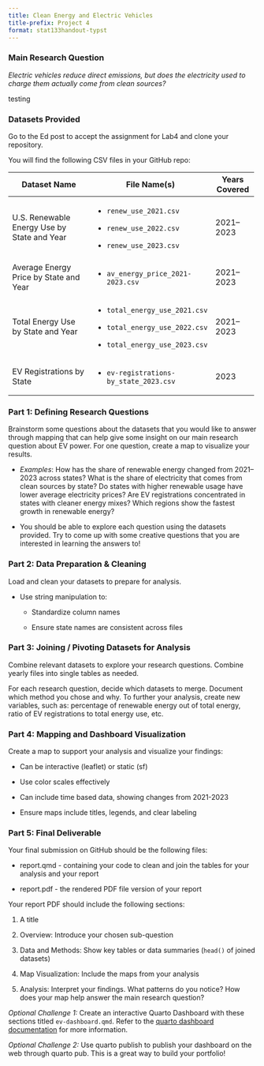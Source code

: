 ```yaml
---
title: Clean Energy and Electric Vehicles
title-prefix: Project 4
format: stat133handout-typst
---
```


### **Main Research Question**

*Electric vehicles reduce direct emissions, but does the electricity used to charge them actually come from clean sources?\
*

testing

### **Datasets Provided**

Go to the Ed post to accept the assignment for Lab4 and clone your repository.

You will find the following CSV files in your GitHub repo:

+---------------------------------------------+------------------------------------------+-------------------+
| **Dataset Name**                            | **File Name(s)**                         | **Years Covered** |
+=============================================+==========================================+===================+
| U.S. Renewable Energy Use by State and Year | -   `renew_use_2021.csv`                 | 2021–2023         |
|                                             |                                          |                   |
|                                             | -   `renew_use_2022.csv`                 |                   |
|                                             |                                          |                   |
|                                             | -   `renew_use_2023.csv`                 |                   |
+---------------------------------------------+------------------------------------------+-------------------+
| Average Energy Price by State and Year      | -   `av_energy_price_2021-2023.csv`      | 2021–2023         |
+---------------------------------------------+------------------------------------------+-------------------+
| Total Energy Use by State and Year          | -   `total_energy_use_2021.csv`          | 2021–2023         |
|                                             |                                          |                   |
|                                             | -   `total_energy_use_2022.csv`          |                   |
|                                             |                                          |                   |
|                                             | -   `total_energy_use_2023.csv`          |                   |
+---------------------------------------------+------------------------------------------+-------------------+
| EV Registrations by State                   | -   `ev-registrations-by_state_2023.csv` | 2023              |
+---------------------------------------------+------------------------------------------+-------------------+

### **Part 1: Defining Research Questions**

Brainstorm some questions about the datasets that you would like to answer through mapping that can help give some insight on our main research question about EV power. For one question, create a map to visualize your results.

-   *Examples*: How has the share of renewable energy changed from 2021–2023 across states? What is the share of electricity that comes from clean sources by state? Do states with higher renewable usage have lower average electricity prices? Are EV registrations concentrated in states with cleaner energy mixes? Which regions show the fastest growth in renewable energy?

-   You should be able to explore each question using the datasets provided. Try to come up with some creative questions that you are interested in learning the answers to!

### **Part 2: Data Preparation & Cleaning**

Load and clean your datasets to prepare for analysis.

-   Use string manipulation to:

    -   Standardize column names

    -   Ensure state names are consistent across files

### **Part 3: Joining / Pivoting Datasets for Analysis**

Combine relevant datasets to explore your research questions. Combine yearly files into single tables as needed.

For each research question, decide which datasets to merge. Document which method you chose and why. To further your analysis, create new variables, such as: percentage of renewable energy out of total energy, ratio of EV registrations to total energy use, etc.

### **Part 4: Mapping and Dashboard Visualization**

Create a map to support your analysis and visualize your findings:

-   Can be interactive (leaflet) or static (sf)

-   Use color scales effectively

-   Can include time based data, showing changes from 2021-2023

-   Ensure maps include titles, legends, and clear labeling

### **Part 5: Final Deliverable**

Your final submission on GitHub should be the following files:

-   report.qmd - containing your code to clean and join the tables for your analysis and your report

-   report.pdf - the rendered PDF file version of your report

Your report PDF should include the following sections:

1.  A title

2.  Overview: Introduce your chosen sub-question

3.  Data and Methods: Show key tables or data summaries (`head()` of joined datasets)

4.  Map Visualization: Include the maps from your analysis

5.  Analysis: Interpret your findings. What patterns do you notice? How does your map help answer the main research question?

*Optional Challenge 1:* Create an interactive Quarto Dashboard with these sections titled `ev-dashboard.qmd`. Refer to the [quarto dashboard documentation](https://quarto.org/docs/dashboards/) for more information.

*Optional Challenge 2:* Use quarto publish to publish your dashboard on the web through quarto pub. This is a great way to build your portfolio!
